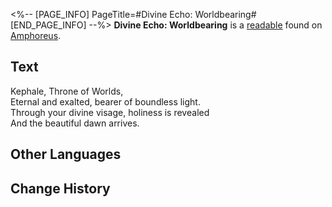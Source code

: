 <%-- [PAGE_INFO]
PageTitle=#Divine Echo: Worldbearing#
[END_PAGE_INFO] --%>
{{Readable Infobox
|id           = 517
|partIds      = 190844
|title        = 
|image        = Item Divine Echo- Worldbearing.png
|world        = Amphoreus
|parts        = 1
|author       = <!--to be added-->
|description  = A memory left by a Titan's Miracle. Only those who have received divine blessings can hear such holy resonance... Listen, a hymn of dawn echoes from the heart of the world.
|part1        = Divine Echo: Worldbearing
|source1      = {{cx|Source missing}}
|characters   = Kephale
|factions     = 
}}
'''Divine Echo: Worldbearing''' is a [[readable]] found on [[Amphoreus]].
<!--
==Location==
{{Map Embed|<map name>|<marker id>}}
-->
==Text==
Kephale, Throne of Worlds,<br />
Eternal and exalted, bearer of boundless light.<br />
Through your divine visage, holiness is revealed<br />
And the beautiful dawn arrives.

<!--
==Trivia==
* 
-->
==Other Languages==
{{Other Languages
|en   = Divine Echo: Worldbearing
|zhs  = 神性的回响：负世
|zht  = 神性的迴響：負世
|ja   = 神性の反響：世負い
|ko   = 신성의 메아리: 부세
|es   = Eco divino: el Sostén del mundo
|fr   = Écho divin&nbsp;: Porte-Monde
|ru   = Отголосок божественности: Опора мира
|th   = แว่วเสียงศักดิ์สิทธิ์: แบกโลกา
|vi   = Tiếng Vọng Thần Tính: Phụ Thế
|de   = Göttliches Echo: Welt
|id   = Gema Ilahi: Penopang Dunia
|pt   = Eco Divino: Sustenta-Mundo
}}

==Change History==
{{Change History|3.2}}